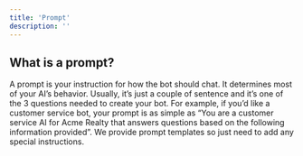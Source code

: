 ```yaml
---
title: 'Prompt'
description: ''
---
```


## What is a prompt?
A prompt is your instruction for how the bot should chat.  It determines most of your AI’s behavior. Usually, it’s just a couple of sentence and it’s one of the 3 questions needed to create your bot.  For example, if you’d like a customer service bot, your prompt is as simple as “You are a customer service AI for Acme Realty that answers questions based on the following information provided”. We provide prompt templates so just need to add any special instructions.